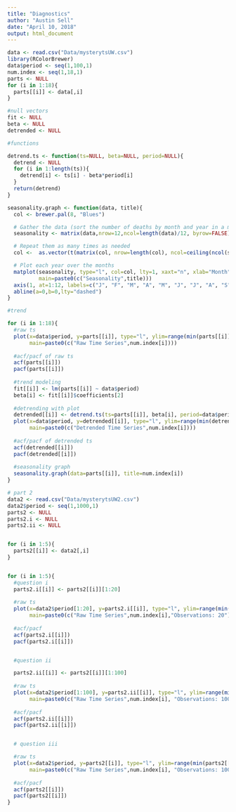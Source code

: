 ```yaml
---
title: "Diagnostics"
author: "Austin Sell"
date: "April 10, 2018"
output: html_document
---
```


```r
data <- read.csv("Data/mysterytsUW.csv")
library(RColorBrewer)
data$period <- seq(1,100,1)
num.index <- seq(1,18,1)
parts <- NULL
for (i in 1:18){
  parts[[i]] <- data[,i]
}

#null vectors
fit <- NULL
beta <- NULL
detrended <- NULL

#functions

detrend.ts <- function(ts=NULL, beta=NULL, period=NULL){
  detrend <- NULL
  for (i in 1:length(ts)){
    detrend[i] <- ts[i] - beta*period[i]
  }
  return(detrend)
}

seasonality.graph <- function(data, title){
  col <- brewer.pal(8, "Blues")

  # Gather the data (sort the number of deaths by month and year in a matrix)
  seasonality <- matrix(data,nrow=12,ncol=length(data)/12, byrow=FALSE)

  # Repeat them as many times as needed
  col <-  as.vector(t(matrix(col, nrow=length(col), ncol=ceiling(ncol(seasonality)/length(col)))))

  # Plot each year over the months
  matplot(seasonality, type="l", col=col, lty=1, xaxt="n", xlab="Month",
          main=paste0(c("Seasonality",title)))
  axis(1, at=1:12, labels=c("J", "F", "M", "A", "M", "J", "J", "A", "S", "O", "N", "D"))
  abline(a=0,b=0,lty="dashed")
}

#trend

for (i in 1:18){
  #raw ts
  plot(x=data$period, y=parts[[i]], type="l", ylim=range(min(parts[[i]]),max(parts[[i]])),
       main=paste0(c("Raw Time Series",num.index[i])))
  
  #acf/pacf of raw ts
  acf(parts[[i]])
  pacf(parts[[i]])
  
  #trend modeling
  fit[[i]] <- lm(parts[[i]] ~ data$period)
  beta[i] <- fit[[i]]$coefficients[2]
  
  #detrending with plot
  detrended[[i]] <- detrend.ts(ts=parts[[i]], beta[i], period=data$period)
  plot(x=data$period, y=detrended[[i]], type="l", ylim=range(min(detrended[[i]]),max(detrended[[i]])),
       main=paste0(c("Detrended Time Series",num.index[i])))
  
  #acf/pacf of detrended ts
  acf(detrended[[i]])
  pacf(detrended[[i]])
  
  #seasonality graph
  seasonality.graph(data=parts[[i]], title=num.index[i])
}

```

```r
# part 2
data2 <- read.csv("Data/mysterytsUW2.csv")
data2$period <- seq(1,1000,1)
parts2 <- NULL
parts2.i <- NULL
parts2.ii <- NULL


for (i in 1:5){
  parts2[[i]] <- data2[,i]
}


for (i in 1:5){
  #question i
  parts2.i[[i]] <- parts2[[i]][1:20]
  
  #raw ts
  plot(x=data2$period[1:20], y=parts2.i[[i]], type="l", ylim=range(min(parts2.i[[i]]),max(parts2.i[[i]])),
       main=paste0(c("Raw Time Series",num.index[i],"Observations: 20")))
  
  #acf/pacf
  acf(parts2.i[[i]])
  pacf(parts2.i[[i]])


  #question ii

  parts2.ii[[i]] <- parts2[[i]][1:100]
  
  #raw ts
  plot(x=data2$period[1:100], y=parts2.ii[[i]], type="l", ylim=range(min(parts2.ii[[i]]),max(parts2.ii[[i]])),
       main=paste0(c("Raw Time Series",num.index[i], "Observations: 100")))
  
  #acf/pacf
  acf(parts2.ii[[i]])
  pacf(parts2.ii[[i]])


  # question iii

  #raw ts
  plot(x=data2$period, y=parts2[[i]], type="l", ylim=range(min(parts2[[i]]),max(parts2[[i]])),
       main=paste0(c("Raw Time Series",num.index[i], "Observations: 1000")))
  
  #acf/pacf
  acf(parts2[[i]])
  pacf(parts2[[i]])
}
```